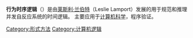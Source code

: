 {{Unreferenced|time=2022-01-14T03:15:54+00:00}}
'''行为时序逻辑'''（{{lang-en|The Temporal Logic of Actions}}）是由[[莱斯利·兰伯特|莱斯利·兰伯特]]（Leslie Lamport）发展的用于规范和推理并发自反应系统的时间逻辑。 主要应用于[[计算机科学|计算机科学]]，程序验证。

[[Category:形式方法|Category:形式方法]]
[[Category:计算机逻辑|Category:计算机逻辑]]